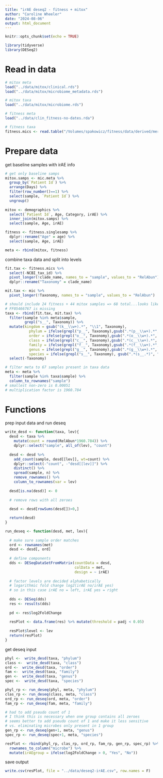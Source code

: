 ```yaml
---
title: "irAE deseq2 - fitness + mitox"
author: "Caroline Wheeler"
date: "2024-08-06"
output: html_document
---
```


```r
knitr::opts_chunk$set(echo = TRUE)

library(tidyverse)
library(DESeq2)
```

# Read in data 

```r
# mitox meta 
load("../data/mitox/clinical.rds")
load("../data/mitox/microbiome_metadata.rds")

# mitox taxa
load("../data/mitox/microbiome.rds")

# fitness meta 
load("../data/clin_fitness-no-dates.rda")

# fitness taxa 
fitness.mics <- read.table("/Volumes/spakowicz/fitness/data/derived/merged_metaphlan_output.txt", sep = "\t", header = T)
```

# Prepare data

get baseline samples with irAE info
```r
# get only baseline samps 
mitox.samps <- mic.meta %>%
  group_by(`Patient Id`) %>%
  arrange(Days) %>%
  filter(row_number()==1) %>%
  select(sample, `Patient Id`) %>%
  ungroup()
  
mitox <- demographics %>%
  select(`Patient Id`, Age, Category, irAE) %>%
  inner_join(mitox.samps) %>%
  select(sample, Age, irAE)

fitness <- fitness.singlesamp %>%
  dplyr::rename("Age" = age) %>%
  select(sample, Age, irAE)

meta <- rbind(mitox, fitness)
```

combine taxa data and split into levels
```r
fit.tax <- fitness.mics %>%
  select(-NCBI_tax_id) %>%
  pivot_longer(!clade_name, names_to = "sample", values_to = "RelAbun") %>%
  dplyr::rename("Taxonomy" = clade_name)

mit.tax <- mic %>%
  pivot_longer(!Taxonomy, names_to = "sample", values_to = "RelAbun") 

# should include 24 fitness + 44 mitox samples => 68 total...looks like 67
# FF05466767 is missing
taxa <- rbind(fit.tax, mit.tax) %>%
  filter(sample %in% meta$sample,
         grepl("s__", Taxonomy)) %>%
  mutate(kingdom = gsub("(k__\\w+).*", "\\1", Taxonomy),
           phylum = ifelse(grepl("p__", Taxonomy),gsub(".*(p__\\w+).*", "\\1", Taxonomy), NA),
           order = ifelse(grepl("o__", Taxonomy),gsub(".*(o__\\w+).*", "\\1", Taxonomy), NA),
           class = ifelse(grepl("c__", Taxonomy),gsub(".*(c__\\w+).*", "\\1", Taxonomy), NA),
           family = ifelse(grepl("f__", Taxonomy),gsub(".*(f__\\w+).*", "\\1", Taxonomy), NA),
           genus = ifelse(grepl("g__", Taxonomy),gsub(".*(g__\\w+).*", "\\1", Taxonomy), NA),
           species = ifelse(grepl("s__", Taxonomy), gsub(".*(s__.*)", "\\1", Taxonomy), NA)) %>%
  select(-Taxonomy) 

# filter meta to 67 samples present in taxa data
meta <- meta %>%
  filter(sample %in% taxa$sample) %>%
  column_to_rownames("sample")
# smallest non-zero is 0.00051
# multiplication factor is 1960.784
```


# Functions 
prep input data and run deseq
```r
write_desd <- function(taxa, lev){
  desd <- taxa %>%
    mutate(count = round(RelAbun*1960.784)) %>%
    dplyr::select("sample", all_of(lev), "count")
  
  desd <- desd %>%
    add_count(sample, desd[[lev]], wt=count) %>%
    dplyr::select(-"count", -"desd[[lev]]") %>%
    distinct() %>%
    spread(sample, n) %>%
    remove_rownames() %>%
    column_to_rownames(var = lev)
  
  desd[is.na(desd)] <- 0
  
  # remove rows with all zeroes
  
  desd <- desd[rowSums(desd[])>0,]

  return(desd)
}

run_deseq <- function(desd, met, lev){
  
  # make sure sample order matches 
  ord <- rownames(met)
  desd <- desd[, ord]
  
  # define components 
  dds <- DESeqDataSetFromMatrix(countData = desd,
                                colData = met,
                                design = ~ irAE)
  
  # factor levels are decided alphabetically
  # logarithmic fold change log2(irAE no/irAE yes)
  # so in this case irAE no = left, irAE yes = right
  
  dds <- DESeq(dds)
  res <- results(dds)
  
  pd <- res$log2FoldChange
  
  resPlot <- data.frame(res) %>% mutate(threshold = padj < 0.05)
  
  resPlot$level <- lev
  return(resPlot)
}
```

get deseq input
```r
phyl <-  write_desd(taxa, "phylum")
class <-  write_desd(taxa, "class")
ord <-  write_desd(taxa, "order")
fam <-  write_desd(taxa, "family")
gen <-  write_desd(taxa, "genus")
spec <-  write_desd(taxa, "species")
```

```r
phyl_rp <- run_deseq(phyl, meta, "phylum")
clas_rp <- run_deseq(class, meta, "class")
ord_rp <- run_deseq(ord, meta, "order")
fam_rp <- run_deseq(fam, meta, "family")

# had to add pseudo count of 1
# I think this is necessary when one group contains all zeroes 
# seems better to add pseudo count of 1 and make it less sensitive
# vs. eliminating microbes only present in 1 group
gen_rp <- run_deseq(gen+1, meta, "genus")
spec_rp <- run_deseq(spec+1, meta, "species")
```

```r
resPlot <- rbind(phyl_rp, clas_rp, ord_rp, fam_rp, gen_rp, spec_rp) %>%
  rownames_to_column("microbe") %>%
  mutate(irAEgroup = ifelse(log2FoldChange > 0, "Yes", "No"))
```

save output
```r
write.csv(resPlot, file = "../data/deseq2-irAE.csv", row.names = F)
```


